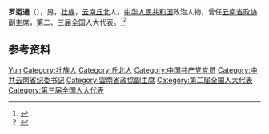 '''罗运通'''（{{bd|1929年|1月|2004年|6月30日}}），男，[[壮族|壮族]]，[[云南|云南]][[丘北|丘北]]人，[[中华人民共和国|中华人民共和国]]政治人物，曾任[[云南省政协|云南省政协]]副主席，第二、三届全国人大代表。<ref>{{Cite book|title=中华人民共和国职官志|author=何虎生, 李耀东, 向常福主编|publisher=中国社会出版社|year=2003|isbn=9787800883934|location=北京|pages=}}</ref><ref>{{Cite book|title=壮族百科辞典|author=《壮族百科辞典》编纂委员会编; 潘其旭, 覃乃昌主编|publisher=广西人民出版社|year=1993|isbn=|location=南宁|pages=}}</ref>

== 参考资料 ==
{{reflist}}

{{中国人物小作品}}

{{Authority control}}
{{DEFAULTSORT:Luo罗}}
[[Category:罗姓|Yun]]
[[Category:壮族人|Category:壮族人]]
[[Category:丘北人|Category:丘北人]]
[[Category:中国共产党党员|Category:中国共产党党员]]
[[Category:中共云南省纪委书记|Category:中共云南省纪委书记]]
[[Category:雲南省政協副主席|Category:雲南省政協副主席]]
[[Category:第二届全国人大代表|Category:第二届全国人大代表]]
[[Category:第三届全国人大代表|Category:第三届全国人大代表]]